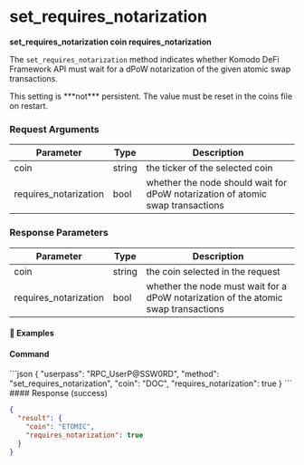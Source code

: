 
# set\_requires\_notarization

**set\_requires\_notarization coin requires\_notarization**

The `set_requires_notarization` method indicates whether Komodo DeFi Framework API must wait for a dPoW notarization of the given atomic swap transactions.

<Note>
  This setting is ***not*** persistent. The value must be reset in the coins file on restart.
</Note>

### Request Arguments

| Parameter              | Type   | Description                                                                    |
| ---------------------- | ------ | ------------------------------------------------------------------------------ |
| coin                   | string | the ticker of the selected coin                                                |
| requires\_notarization | bool   | whether the node should wait for dPoW notarization of atomic swap transactions |

### Response Parameters

| Parameter              | Type   | Description                                                                        |
| ---------------------- | ------ | ---------------------------------------------------------------------------------- |
| coin                   | string | the coin selected in the request                                                   |
| requires\_notarization | bool   | whether the node must wait for a dPoW notarization of the atomic swap transactions |

#### 📌 Examples

#### Command

<CodeGroup title="" tag="POST" label="set_requires_notarization" mm2MethodDecorate="true">
  ```json
  {
    "userpass": "RPC_UserP@SSW0RD",
    "method": "set_requires_notarization",
    "coin": "DOC",
    "requires_notarization": true
  }
  ```
</CodeGroup>

<CollapsibleSection expandedText="Hide Response" collapsedText="Show Response">
  #### Response (success)

  ```json
  {
    "result": {
      "coin": "ETOMIC",
      "requires_notarization": true
    }
  }
  ```
</CollapsibleSection>
